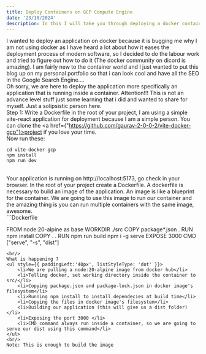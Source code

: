 ```yaml
---
title: Deploy Containers on GCP Compute Engine
date: '23/10/2024'
description: In this I will take you through deploying a docker container on a GCP compute engine 
---
```


I wanted to deploy an application on docker because it is bugging me why I am not using docker as I have heard a lot about how it eases the deployment process of modern software, so I decided to do the labour work and tried to figure out how to do it (The docker community on dicord is amazing). I am fairly new to the container world and I just wanted to put this blog up on my personal portfolio so that i can look cool and have all the SEO in the Google Search Engine....
<br/>
Oh sorry, we are here to deploy the application more specifically an application that is running inside a container.
Attention!!! This is not an advance level stuff just some learning that i did and wanted to share for myself. Just a solipsistic person here.
<br/>
Step 1: Write a Dockerfile in the root of your project, I am using a simple vite-react application 
for deployment because I am a simple person. You can clone the <a href={"https://github.com/gaurav-2-0-0-2/vite-docker-gcp"}>project</a> if you love your time.
<br/>
Now run these:
<br/>
```
cd vite-docker-gcp
npm install
npm run dev
```
<br/>
Your application is running on http://localhost:5173, go check in your browser. In the root of your project create a Dockerfile. A dockerfile is necessary to build an image of the application. An image is like a blueprint for the container. We are going to use this image to run our container and the amazing thing is you can run multiple containers with the same image, awesome. 
<br/>
```Dockerfile

FROM node:20-alpine as base
WORKDIR ./src 
COPY package*.json .
RUN npm install
COPY . .
RUN npm run build
npm i -g serve
EXPOSE 3000
CMD ["serve", "-s", "dist"]

```
<br/>
What is happening ?
<ul style={{ paddingLeft:'40px', listStyleType: 'dot' }}>
    <li>We are pulling a node:20-alpine image from docker hub</li>
    <li>Telling docker, set working directory inside the container to src/</li>
    <li>Copying package.json and package-lock.json in docker image's filesystem</li>
    <li>Running npm install to install dependecies at build time</li>
    <li>Copying the files in docker image's filesystem</li>
    <li>Building our application (this will give us a dist folder)</li>
    <li>Exposing the port 3000 </li>
    <li>CMD command always run inside a container, so we are going to serve our dist using this command</li>
</ul> 
<br/>
Note: This is enough to build the image


